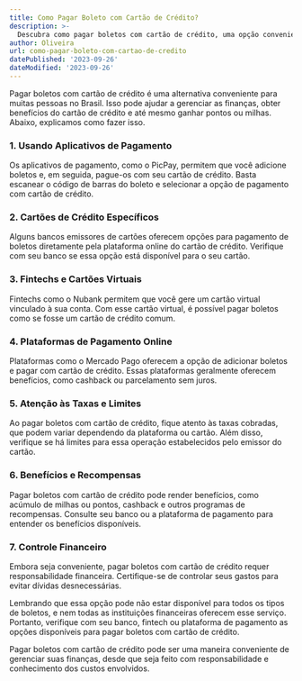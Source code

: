 ```yaml
---
title: Como Pagar Boleto com Cartão de Crédito?
description: >-
  Descubra como pagar boletos com cartão de crédito, uma opção conveniente para suas finanças.
author: Oliveira
url: como-pagar-boleto-com-cartao-de-credito
datePublished: '2023-09-26'
dateModified: '2023-09-26'
---
```


Pagar boletos com cartão de crédito é uma alternativa conveniente para muitas pessoas no Brasil. Isso pode ajudar a gerenciar as finanças, obter benefícios do cartão de crédito e até mesmo ganhar pontos ou milhas. Abaixo, explicamos como fazer isso.

### 1. Usando Aplicativos de Pagamento

Os aplicativos de pagamento, como o PicPay, permitem que você adicione boletos e, em seguida, pague-os com seu cartão de crédito. Basta escanear o código de barras do boleto e selecionar a opção de pagamento com cartão de crédito.

### 2. Cartões de Crédito Específicos

Alguns bancos emissores de cartões oferecem opções para pagamento de boletos diretamente pela plataforma online do cartão de crédito. Verifique com seu banco se essa opção está disponível para o seu cartão.

### 3. Fintechs e Cartões Virtuais

Fintechs como o Nubank permitem que você gere um cartão virtual vinculado à sua conta. Com esse cartão virtual, é possível pagar boletos como se fosse um cartão de crédito comum.

### 4. Plataformas de Pagamento Online

Plataformas como o Mercado Pago oferecem a opção de adicionar boletos e pagar com cartão de crédito. Essas plataformas geralmente oferecem benefícios, como cashback ou parcelamento sem juros.

### 5. Atenção às Taxas e Limites

Ao pagar boletos com cartão de crédito, fique atento às taxas cobradas, que podem variar dependendo da plataforma ou cartão. Além disso, verifique se há limites para essa operação estabelecidos pelo emissor do cartão.

### 6. Benefícios e Recompensas

Pagar boletos com cartão de crédito pode render benefícios, como acúmulo de milhas ou pontos, cashback e outros programas de recompensas. Consulte seu banco ou a plataforma de pagamento para entender os benefícios disponíveis.

### 7. Controle Financeiro

Embora seja conveniente, pagar boletos com cartão de crédito requer responsabilidade financeira. Certifique-se de controlar seus gastos para evitar dívidas desnecessárias.

Lembrando que essa opção pode não estar disponível para todos os tipos de boletos, e nem todas as instituições financeiras oferecem esse serviço. Portanto, verifique com seu banco, fintech ou plataforma de pagamento as opções disponíveis para pagar boletos com cartão de crédito.

Pagar boletos com cartão de crédito pode ser uma maneira conveniente de gerenciar suas finanças, desde que seja feito com responsabilidade e conhecimento dos custos envolvidos.
